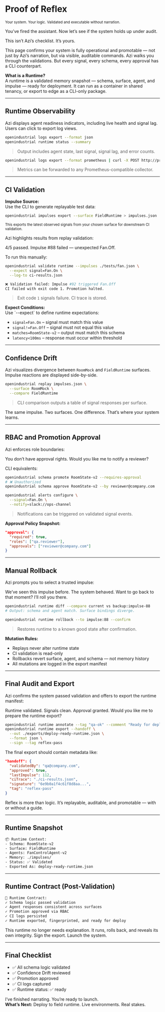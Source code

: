 # Proof of Reflex

<small class="text-sm text-gray-400 tracking-wide uppercase">Your system. Your logic. Validated and executable without narration.</small>

<aside class="border-l-4 border-neon-blue pl-4 italic text-neon-blue">
You’ve fired the assistant. Now let’s see if the system holds up under audit.
</aside>

This isn’t Azi’s checklist. It’s yours.

This page confirms your system is fully operational and promotable — not just by Azi’s narration, but via visible, auditable commands. Azi walks you through the validations. But every signal, every schema, every approval has a CLI counterpart.

<aside class="border-l-4 border-yellow-400 bg-yellow-50 pl-4 text-yellow-900">
<strong>What is a Runtime?</strong><br />
A runtime is a validated memory snapshot — schema, surface, agent, and impulse — ready for deployment. It can run as a container in shared tenancy, or export to edge as a CLI-only package.
</aside>

---

## Runtime Observability

Azi displays agent readiness indicators, including live health and signal lag. Users can click to export log views.

```bash
openindustrial logs export --format json
openindustrial runtime status --summary
```

> Output includes agent state, last signal, signal lag, and error counts.

```bash
openindustrial logs export --format prometheus | curl -X POST http://prometheus.example.com/api/metrics
```

> Metrics can be forwarded to any Prometheus-compatible collector.

---

## CI Validation

<aside class="border-l-4 border-cyan-500 bg-cyan-50 text-cyan-900 p-4 my-6">
<strong>Impulse Source:</strong><br />
Use the CLI to generate replayable test data:

```bash
openindustrial impulses export --surface FieldRuntime > impulses.json
```

<small>This exports the latest observed signals from your chosen surface for downstream CI validation.</small>
</aside>

Azi highlights results from replay validation:

<aside class="border-l-4 border-neon-blue pl-4 italic text-neon-blue">
4/5 passed. Impulse #88 failed — unexpected Fan.Off.
</aside>

To run this manually:

```bash
openindustrial validate runtime --impulses ./tests/fan.json \
  --expect signal=Fan.On \
  --log-to ci-results.json
```

```bash
❌ Validation failed: Impulse #92 triggered Fan.Off
CI failed with exit code 1. Promotion halted.
```

> Exit code `1` signals failure. CI trace is stored.

<div class="border-l-4 border-cyan-500 bg-cyan-50 text-cyan-900 p-4 my-6">
<strong>Expect Conditions:</strong><br />
Use `--expect` to define runtime expectations:
<ul class="list-disc pl-6">
  <li><code>signal=Fan.On</code> – signal must match this value</li>
  <li><code>signal!=Fan.Off</code> – signal must not equal this value</li>
  <li><code>matches=RoomState-v2</code> – output must match this schema</li>
  <li><code>latency&lt;100ms</code> – response must occur within threshold</li>
</ul>
</div>

---

## Confidence Drift

Azi visualizes divergence between `RoomMock` and `FieldRuntime` surfaces. Impulse reactions are displayed side-by-side.

```bash
openindustrial replay impulses.json \
  --surface RoomMock \
  --compare FieldRuntime
```

> CLI comparison outputs a table of signal responses per surface.

<aside class="border-l-4 border-electric-purple pl-4 italic text-electric-purple">
The same impulse. Two surfaces. One difference. That’s where your system learns.
</aside>

---

## RBAC and Promotion Approval

Azi enforces role boundaries:

<aside class="border-l-4 border-neon-blue pl-4 italic text-neon-blue">
You don’t have approval rights. Would you like me to notify a reviewer?
</aside>

CLI equivalents:

```bash
openindustrial schema promote RoomState-v2 --requires-approval
# ❌ Unauthorized
openindustrial schema approve RoomState-v2 --by reviewer@company.com
```

```bash
openindustrial alerts configure \
  --signal=Fan.On \
  --notify=slack://ops-channel
```

> Notifications can be triggered on validated signal events.

<aside class="border-l-4 border-yellow-400 bg-yellow-50 pl-4 text-yellow-900">
<strong>Approval Policy Snapshot:</strong>

```json
"approval": {
  "required": true,
  "roles": ["qa.reviewer"],
  "approvals": ["reviewer@company.com"]
}
```
</aside>

---

## Manual Rollback

Azi prompts you to select a trusted impulse:

<aside class="border-l-4 border-neon-blue pl-4 italic text-neon-blue">
We’ve seen this impulse before. The system behaved.  
Want to go back to that moment? I’ll roll you there.
</aside>

```bash
openindustrial runtime diff --compare current vs backup:impulse-88
# Output: schema and agent match. Surface bindings diverge.

openindustrial runtime rollback --to impulse:88 --confirm
```

> Restores runtime to a known good state after confirmation.

<aside class="border-l-4 border-yellow-400 bg-yellow-50 pl-4 text-yellow-900">
<strong>Mutation Rules:</strong>
<ul class="list-disc pl-6">
  <li>Replays never alter runtime state</li>
  <li>CI validation is read-only</li>
  <li>Rollbacks revert surface, agent, and schema — not memory history</li>
  <li>All mutations are logged in the export manifest</li>
</ul>
</aside>

---

## Final Audit and Export

Azi confirms the system passed validation and offers to export the runtime manifest:

<aside class="border-l-4 border-neon-blue pl-4 italic text-neon-blue">
Runtime validated. Signals clean. Approval granted.  
Would you like me to prepare the runtime export?
</aside>

```bash
openindustrial runtime annotate --tag "qa-ok" --comment "Ready for deploy"
openindustrial runtime export --handoff \
  --out ./exports/deploy-ready-runtime.json \
  --format json \
  --sign --tag reflex-pass
```

The final export should contain metadata like:

```json
"handoff": {
  "validatedBy": "qa@company.com",
  "approved": true,
  "lastImpulse": 112,
  "ciTrace": "./ci-results.json",
  "signature": "6e9b0a1f4c61f8d8aa...",
  "tag": "reflex-pass"
}
```

<aside class="border-l-4 border-yellow-400 bg-yellow-50 pl-4 text-yellow-900">
Reflex is more than logic. It’s replayable, auditable, and promotable — with or without a guide.
</aside>

---

## Runtime Snapshot

```txt
📦 Runtime Context:  
- Schema: RoomState-v2  
- Surface: FieldRuntime  
- Agents: FanControlAgent-v2  
- Memory: ./impulses/  
- Status: ✅ Validated  
- Exported As: deploy-ready-runtime.json
```

---

## Runtime Contract (Post-Validation)

```txt
📜 Runtime Contract:
✓ Schema logic passed validation
✓ Agent responses consistent across surfaces
✓ Promotion approved via RBAC
✓ CI logs persisted
✓ Runtime exported, fingerprinted, and ready for deploy
```

<aside class="border-l-4 border-yellow-400 bg-yellow-50 pl-4 text-yellow-900">
This runtime no longer needs explanation.  
It runs, rolls back, and reveals its own integrity.  
Sign the export. Launch the system.
</aside>

---

## Final Checklist

- ✅ All schema logic validated
- ✅ Confidence Drift reviewed
- ✅ Promotion approved
- ✅ CI logs captured
- ✅ Runtime status: ✅ ready

<aside class="border-l-4 border-neon-blue pl-4 italic text-neon-blue">
I’ve finished narrating. You’re ready to launch.
</aside>

<aside class="border-l-4 border-yellow-400 bg-yellow-50 pl-4 text-yellow-900">
<strong>What’s Next:</strong> Deploy to field runtime. Live environments. Real stakes.
</aside>
